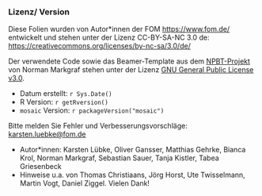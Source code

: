 ### Lizenz/ Version

Diese Folien wurden von Autor\*innen der FOM [https://www.fom.de/](https://www.fom.de/) entwickelt und stehen unter der Lizenz CC-BY-SA-NC 3.0 de: [https://creativecommons.org/licenses/by-nc-sa/3.0/de/](https://creativecommons.org/licenses/by-nc-sa/3.0/de/) 

Der verwendete Code sowie das Beamer-Template aus dem [NPBT-Projekt](http://github.com/NMarkgraf/NPBT) von Norman Markgraf stehen unter der Lizenz [GNU General Public License v3.0](https://www.gnu.org/licenses/gpl-3.0.de.html).

- Datum erstellt: `r Sys.Date()`
- R Version: `r getRversion()`
- `mosaic` Version: `r packageVersion("mosaic")`

Bitte melden Sie Fehler und Verbesserungsvorschläge: [karsten.luebke@fom.de](<mailto:karsten.luebke@fom.de>)

- Autor\*innen: Karsten Lübke, Oliver Gansser, Matthias Gehrke, Bianca Krol, Norman Markgraf, Sebastian Sauer, Tanja Kistler, Tabea Griesenbeck
- Hinweise u.a. von Thomas Christiaans, Jörg Horst, Ute Twisselmann, Martin Vogt, Daniel Ziggel. Vielen Dank!
